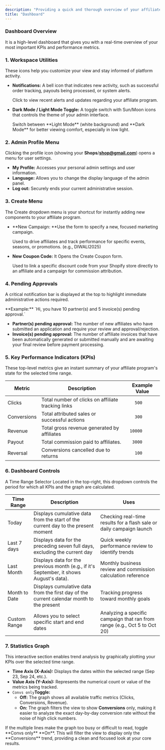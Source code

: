 ```yaml
---
description: "Providing a quick and thorough overview of your affiliate program's performance. It is designed for quick assessment of key metrics and recent activity."
title: "Dashboard"
---
```


### Dashboard Overview

It is a high-level dashboard that gives you with a real-time overview of your most important KPIs and performance metrics.

### 1. Workspace Utilities

These icons help you customize your view and stay informed of platform activity.

- **Notifications:** A bell icon that indicates new activity, such as successful order tracking, payouts being processed, or system alerts.

  <Check>
    Click to view recent alerts and updates regarding your affiliate program.
  </Check>
- **Dark Mode / Light Mode Toggle:** A toggle switch with Sun/Moon icons that controls the theme of your admin interface.

  <Check>
    Switch between **Light Mode** (white background) and **Dark Mode** for better viewing comfort, especially in low light.
  </Check>

### 2. Admin Profile Menu

Clicking the profile icon (showing your **Shops**/[**shop@gmail.com**](mailto:ecwidshops@gmail.com)) opens a menu for user settings.

- **My Profile:** Accesses your personal admin settings and user information.
- **Language:** Allows you to change the display language of the admin panel.
- **Log out:** Securely ends your current administrative session.

### 3. Create Menu

The Create dropdown menu is your shortcut for instantly adding new components to your affiliate program.

- **New Campaign: **Use the form to specify a new, focused marketing campaign.

  <Check>
    Used to drive affiliates and track performance for specific events, seasons, or promotions. (e.g., DIWALI2025)
  </Check>
- **New Coupon Code:** It Opens the Create Coupon form.

  <Check>
    Used to link a specific discount code from your Shopify store directly to an affiliate and a campaign for commission attribution.
  </Check>

### 4. Pending Approvals

A critical notification bar is displayed at the top to highlight immediate administrative actions required.

<Check>
  **Example:** `Hi, you have 10 partner(s) and 5 invoice(s) pending approval.`
</Check>

- **Partner(s) pending approval:** The number of new affiliates who have submitted an application and require your review and approval/rejection.
- **Invoice(s) pending approval:** The number of affiliate invoices that have been automatically generated or submitted manually and are awaiting your final review before payment processing.

### 5. Key Performance Indicators (KPIs)

These top-level metrics give an instant summary of your affiliate program's state for the selected time range.

| Metric      | Description                                        | Example Value |
| ----------- | -------------------------------------------------- | ------------- |
| Clicks      | Total number of clicks on affiliate tracking links | `   500`      |
| Conversions | Total attributed sales or successful actions       | `   300`      |
| Revenue     | Total gross revenue generated by affiliates        | ` 10000`      |
| Payout      | Total commission paid to affiliates.               | `  3000`      |
| Reversal    | Conversions cancelled due to returns               | `   100`      |

### 6. Dashboard Controls

A Time Range Selector Located in the top-right, this dropdown controls the period for which all KPIs and the graph are calculated.

| Time Range    | Description                                                                              | Uses                                                                      |
| ------------- | ---------------------------------------------------------------------------------------- | ------------------------------------------------------------------------- |
| Today         | Displays cumulative data from the start of the current day to the present moment         | Checking real-time results for a flash sale or daily campaign launch      |
| Last 7 days   | Displays data for the preceding seven full days, excluding the current day               | Quick weekly performance review to identify trends                        |
| Last Month    | Displays data for the previous month (e.g., if it's September, it shows August's data).  | Monthly business review and commission calculation reference              |
| Month to Date | Displays cumulative data from the first day of the current calendar month to the present | Tracking progress toward monthly goals                                    |
| Custom Range  | Allows you to select specific start and end dates                                        | Analyzing a specific campaign that ran from range (e.g., Oct 5 to Oct 20) |

### 7. Statistics Graph

This interactive section enables trend analysis by graphically plotting your KPIs over the selected time range.

- **Time Axis (X-Axis):** Displays the dates within the selected range (Sep 23, Sep 24, etc.).
- **Value Axis (Y-Axis):** Represents the numerical count or value of the metrics being tracked.
- `Convs only`**Toggle:**
  - **Off:** The graph shows all available traffic metrics (Clicks, Conversions, Revenue).
  - **On:** The graph filters the view to show **Conversions** only, making it easier to analyze the exact day-by-day conversion rate without the noise of high click numbers.

<Check>
  If the multiple lines make the graph too busy or difficult to read, toggle **Convs only** **On**. This will filter the view to display only the **Conversions** trend, providing a clean and focused look at your core results.
</Check>